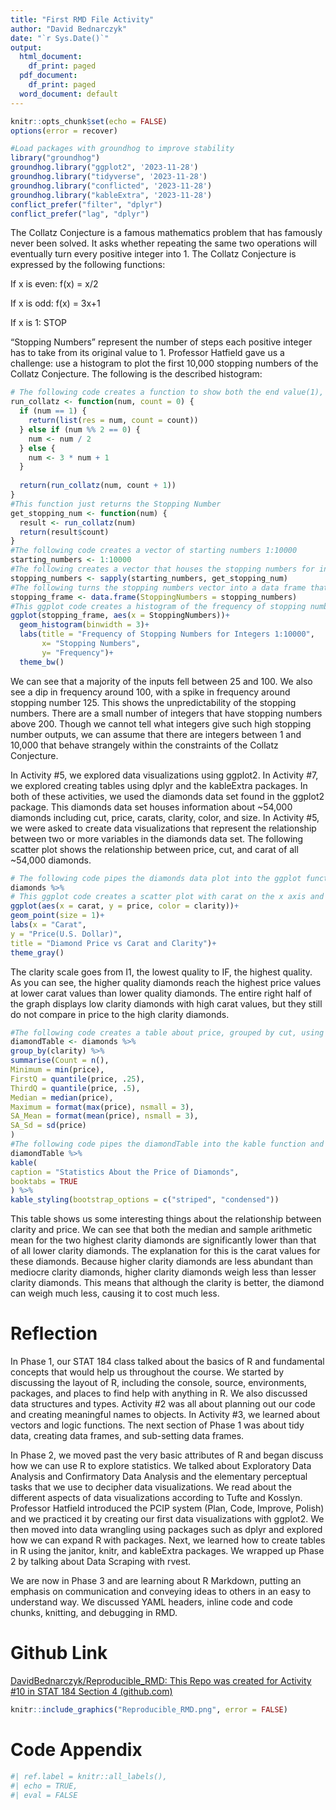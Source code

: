 ```yaml
---
title: "First RMD File Activity"
author: "David Bednarczyk"
date: "`r Sys.Date()`"
output:
  html_document:
    df_print: paged
  pdf_document:
    df_print: paged
  word_document: default
---
```


```r
knitr::opts_chunk$set(echo = FALSE)
options(error = recover)
```

```r
#Load packages with groundhog to improve stability
library("groundhog")
groundhog.library("ggplot2", '2023-11-28')
groundhog.library("tidyverse", '2023-11-28')
groundhog.library("conflicted", '2023-11-28')
groundhog.library("kableExtra", '2023-11-28')
conflict_prefer("filter", "dplyr")
conflict_prefer("lag", "dplyr")

```

The Collatz Conjecture is a famous mathematics problem that has famously never been solved. It asks whether repeating the same two operations will eventually turn every positive integer into 1. The Collatz Conjecture is expressed by the following functions:

If x is even: f(x) = x/2

If x is odd: f(x) = 3x+1

If x is 1: STOP

"Stopping Numbers" represent the number of steps each positive integer has to take from its original value to 1. Professor Hatfield gave us a challenge: use a histogram to plot the first 10,000 stopping numbers of the Collatz Conjecture. The following is the described histogram:

```r
# The following code creates a function to show both the end value(1), and the Stopping Number
run_collatz <- function(num, count = 0) {
  if (num == 1) {
    return(list(res = num, count = count))
  } else if (num %% 2 == 0) {
    num <- num / 2
  } else {
    num <- 3 * num + 1
  }
  
  return(run_collatz(num, count + 1))
}
#This function just returns the Stopping Number
get_stopping_num <- function(num) {
  result <- run_collatz(num)
  return(result$count)
}
#The following code creates a vector of starting numbers 1:10000
starting_numbers <- 1:10000
#The following creates a vector that houses the stopping numbers for integers 1:10000
stopping_numbers <- sapply(starting_numbers, get_stopping_num)
#The following turns the stopping numbers vector into a data frame that can be used to create a visualization
stopping_frame <- data.frame(StoppingNumbers = stopping_numbers)
#This ggplot code creates a histogram of the frequency of stopping numbers for the first 10000 integers
ggplot(stopping_frame, aes(x = StoppingNumbers))+
  geom_histogram(binwidth = 3)+
  labs(title = "Frequency of Stopping Numbers for Integers 1:10000",
       x= "Stopping Numbers",
       y= "Frequency")+
  theme_bw()
```

We can see that a majority of the inputs fell between 25 and 100. We also see a dip in frequency around 100, with a spike in frequency around stopping number 125. This shows the unpredictability of the stopping numbers. There are a small number of integers that have stopping numbers above 200. Though we cannot tell what integers give such high stopping number outputs, we can assume that there are integers between 1 and 10,000 that behave strangely within the constraints of the Collatz Conjecture.

In Activity #5, we explored data visualizations using ggplot2. In Activity #7, we explored creating tables using dplyr and the kableExtra packages. In both of these activities, we used the diamonds data set found in the ggplot2 package. This diamonds data set houses information about \~54,000 diamonds including cut, price, carats, clarity, color, and size. In Activity #5, we were asked to create data visualizations that represent the relationship between two or more variables in the diamonds data set. The following scatter plot shows the relationship between price, cut, and carat of all \~54,000 diamonds.

```r
# The following code pipes the diamonds data plot into the ggplot function
diamonds %>%
# This ggplot code creates a scatter plot with carat on the x axis and price on the y axis, with clarity being represented by the color of the glyphs
ggplot(aes(x = carat, y = price, color = clarity))+
geom_point(size = 1)+
labs(x = "Carat",
y = "Price(U.S. Dollar)",
title = "Diamond Price vs Carat and Clarity")+
theme_gray()
```

The clarity scale goes from I1, the lowest quality to IF, the highest quality. As you can see, the higher quality diamonds reach the highest price values at lower carat values than lower quality diamonds. The entire right half of the graph displays low clarity diamonds with high carat values, but they still do not compare in price to the high clarity diamonds.

```r
#The following code creates a table about price, grouped by cut, using the diamonds data set. It includes count, First and Third Quartiles , min and max, and SA mean and standard deviation
diamondTable <- diamonds %>%
group_by(clarity) %>%
summarise(Count = n(),
Minimum = min(price),
FirstQ = quantile(price, .25),
ThirdQ = quantile(price, .5),
Median = median(price),
Maximum = format(max(price), nsmall = 3),
SA_Mean = format(mean(price), nsmall = 3),
SA_Sd = sd(price)
)
#The following code pipes the diamondTable into the kable function and makes it more presentable by creating a caption and style
diamondTable %>%
kable(
caption = "Statistics About the Price of Diamonds",
booktabs = TRUE
) %>%
kable_styling(bootstrap_options = c("striped", "condensed"))
```

This table shows us some interesting things about the relationship between clarity and price. We can see that both the median and sample arithmetic mean for the two highest clarity diamonds are significantly lower than that of all lower clarity diamonds. The explanation for this is the carat values for these diamonds. Because higher clarity diamonds are less abundant than mediocre clarity diamonds, higher clarity diamonds weigh less than lesser clarity diamonds. This means that although the clarity is better, the diamond can weigh much less, causing it to cost much less.

# Reflection

In Phase 1, our STAT 184 class talked about the basics of R and fundamental concepts that would help us throughout the course. We started by discussing the layout of R, including the console, source, environments, packages, and places to find help with anything in R. We also discussed data structures and types. Activity #2 was all about planning out our code and creating meaningful names to objects. In Activity #3, we learned about vectors and logic functions. The next section of Phase 1 was about tidy data, creating data frames, and sub-setting data frames.

In Phase 2, we moved past the very basic attributes of R and began discuss how we can use R to explore statistics. We talked about Exploratory Data Analysis and Confirmatory Data Analysis and the elementary perceptual tasks that we use to decipher data visualizations. We read about the different aspects of data visualizations according to Tufte and Kosslyn. Professor Hatfield introduced the PCIP system (Plan, Code, Improve, Polish) and we practiced it by creating our first data visualizations with ggplot2. We then moved into data wrangling using packages such as dplyr and explored how we can expand R with packages. Next, we learned how to create tables in R using the janitor, knitr, and kableExtra packages. We wrapped up Phase 2 by talking about Data Scraping with rvest.

We are now in Phase 3 and are learning about R Markdown, putting an emphasis on communication and conveying ideas to others in an easy to understand way. We discussed YAML headers, inline code and code chunks, knitting, and debugging in RMD.

# Github Link

[DavidBednarczyk/Reproducible_RMD: This Repo was created for Activity #10 in STAT 184 Section 4 (github.com)](https://github.com/DavidBednarczyk/Reproducible_RMD)

```r
knitr::include_graphics("Reproducible_RMD.png", error = FALSE)
```

\newpage

# Code Appendix

```r
#| ref.label = knitr::all_labels(),
#| echo = TRUE,
#| eval = FALSE
```
